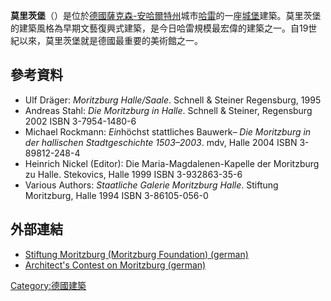 '''莫里茨堡'''（{{lang-de|Moritzburg}}）是位於[[德國|德國]][[薩克森-安哈爾特州|薩克森-安哈爾特州]]城市[[哈雷|哈雷]]的一座[[城堡|城堡]]建築。莫里茨堡的建築風格為早期文藝復興式建築，是今日哈雷規模最宏偉的建築之一。自19世紀以來，莫里茨堡就是德國最重要的美術館之一。

==參考資料==
* Ulf Dräger: ''Moritzburg Halle/Saale''. Schnell & Steiner Regensburg, 1995
* Andreas Stahl: ''Die Moritzburg in Halle''. Schnell & Steiner, Regensburg 2002 ISBN 3-7954-1480-6
* Michael Rockmann: ''Ein ''höchst stattliches Bauwerk'' – Die Moritzburg in der hallischen Stadtgeschichte 1503–2003''. mdv, Halle 2004 ISBN 3-89812-248-4
* Heinrich Nickel (Editor): Die Maria-Magdalenen-Kapelle der Moritzburg zu Halle. Stekovics, Halle 1999 ISBN 3-932863-35-6
* Various Authors: ''Staatliche Galerie Moritzburg Halle''. Stiftung Moritzburg, Halle 1994 ISBN 3-86105-056-0

==外部連結==
{{Commonscat|Moritzburg (Halle)|莫里茨堡 (哈雷)}}
* [https://web.archive.org/web/20070903001433/http://www.moritzburg.sachsen-anhalt.de/ Stiftung Moritzburg (Moritzburg Foundation) (german)]
* [https://web.archive.org/web/20071021195836/http://www.fiblgate.org/moritzburg/zielsetzung.html Architect's Contest on Moritzburg (german)]

{{Coord|51|29|10|N|11|57|48|E|region:DE-ST_type:landmark|display=title}}

{{Authority control}}
[[Category:德國建築|Category:德國建築]]